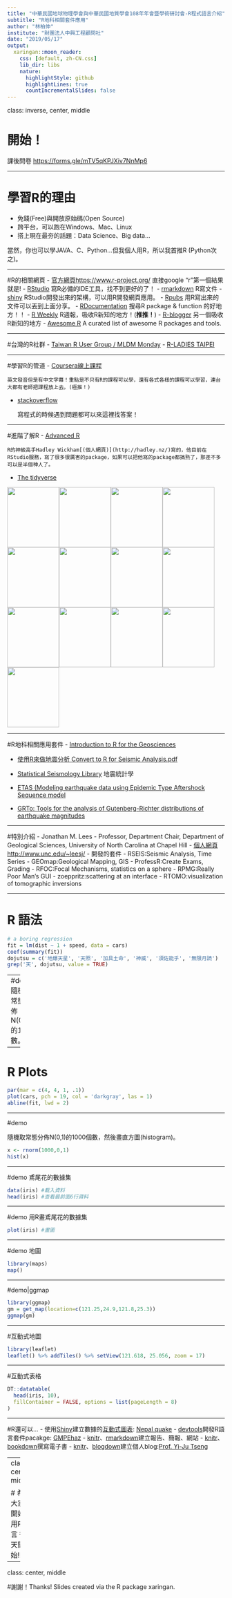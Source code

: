 ```yaml
---
title: "中華民國地球物理學會與中華民國地質學會108年年會暨學術研討會-R程式語言介紹"
subtitle: "R地科相關套件應用"
author: "林柏伸"
institute: "財團法人中興工程顧問社"
date: "2019/05/17"
output:
  xaringan::moon_reader:
    css: [default, zh-CN.css]
    lib_dir: libs
    nature:
      highlightStyle: github
      highlightLines: true
      countIncrementalSlides: false
---
```

class: inverse, center, middle

# 開始！

課後問卷 <https://forms.gle/mTV5qKPJXiv7NnMp6>

---

# 學習R的理由

- 免錢(Free)與開放原始碼(Open Source)
- 跨平台，可以跑在Windows、Mac、Linux
- 搭上現在最夯的話題：Data Science、Big data...

當然，你也可以學JAVA、C、Python...但我個人用R，所以我首推R (Python次之)。

---

#R的相關網頁
- [官方網頁https://www.r-project.org/](https://www.r-project.org/) 直接google "r"第一個結果就是!
- [RStudio](https://www.rstudio.com/) 寫R必備的IDE工具，找不到更好的了！
    - [rmarkdown](http://rmarkdown.rstudio.com/) R寫文件
    - [shiny](http://shiny.rstudio.com/) RStudio開發出來的架構，可以用R開發網頁應用。
    - [Rpubs](https://rpubs.com/) 用R寫出來的文件可以丟到上面分享。
- [RDocumentation](http://www.rdocumentation.org/) 搜尋R package & function 的好地方！！
- [R Weekly](https://rweekly.org/) R週報，吸收R新知的地方！(__推推！__)
- [R-blogger](https://www.r-bloggers.com/) 另一個吸收R新知的地方
- [Awesome R](https://awesome-r.com/) A curated list of awesome R packages and tools.

---

#台灣的R社群
- [Taiwan R User Group / MLDM Monday](https://www.meetup.com/Taiwan-R/)
- [R-LADIES TAIPEI](https://rladiestaipei.github.io/R-Ladies-Taipei/)

---

#學習R的管道
- [Coursera線上課程](https://www.coursera.org/)

    英文發音但是有中文字幕！重點是不只有R的課程可以學，還有各式各樣的課程可以學習，連台大都有老師把課程放上去。(極推！)
    
- [stackoverflow](http://stackoverflow.com/questions/tagged/r)

    寫程式的時候遇到問題都可以來這裡找答案！

---

#進階了解R
- [Advanced R](http://adv-r.had.co.nz/) 

    R的神級高手Hadley Wickham[(個人網頁)](http://hadley.nz/)寫的，他目前在RStudio服務，寫了很多很厲害的package，如果可以把他寫的package都搞熟了，那差不多可以是半個神人了。

- [The tidyverse](http://tidyverse.org/) 

<a href="http://dplyr.tidyverse.org"><img src="http://dplyr.tidyverse.org/logo.png" width="120" height="139"></a><a href="http://forcats.tidyverse.org"><img src="http://forcats.tidyverse.org/logo.png" width="120" height="139"></a><a href="http://ggplot2.tidyverse.org"><img src="http://ggplot2.tidyverse.org/logo.png" width="120" height="139"></a><a href="http://haven.tidyverse.org"><img src="http://haven.tidyverse.org/logo.png" width="120" height="139"></a><a href="http://lubridate.tidyverse.org"><img src="http://lubridate.tidyverse.org/logo.png" width="120" height="139"></a><a href="http://magrittr.tidyverse.org"><img src="http://magrittr.tidyverse.org/logo.png" width="120" height="139"></a><a href="http://purrr.tidyverse.org"><img src="http://purrr.tidyverse.org/logo.png" width="120" height="139"></a><a href="http://readr.tidyverse.org"><img src="http://readr.tidyverse.org/logo.png" width="120" height="139"></a><a href="http://readxl.tidyverse.org"><img src="http://readxl.tidyverse.org/logo.png" width="120" height="139"></a><a href="http://stringr.tidyverse.org"><img src="http://stringr.tidyverse.org/logo.png" width="120" height="139"></a><a href="http://tibble.tidyverse.org"><img src="http://tibble.tidyverse.org/logo.png" width="120" height="139"></a><a href="http://tidyr.tidyverse.org"><img src="http://tidyr.tidyverse.org/logo.png" width="120" height="139"></a><a href="http://tidyverse.tidyverse.org"><img src="http://tidyverse.tidyverse.org/logo.png" width="120" height="139"></a>

---

#R地科相關應用套件
- [Introduction to R for the Geosciences](http://www.fromthebottomoftheheap.net/teaching/courses/mcmaster_2013/mcmaster_2013.html)

- [使用R來做地震分析 Convert to R for Seismic Analysis.pdf](http://www.unc.edu/~leesj/FETCH/GRAB/Vignettes/whyRbeam.pdf)

- [Statistical Seismology Library](http://homepages.maxnet.co.nz/davidharte/SSLib/) 地震統計學

- [ETAS (Modeling earthquake data using Epidemic Type Aftershock Sequence model](http://cran.r-project.org/web/packages/ETAS/index.html)

- [GRTo: Tools for the analysis of Gutenberg-Richter distributions of earthquake magnitudes](http://cran.r-project.org/web/packages/GRTo/index.html)

---

#特別介紹
- Jonathan M. Lees
- Professor, Department Chair, Department of Geological Sciences, University of North Carolina at Chapel Hill
- [個人網頁http://www.unc.edu/~leesj/](http://www.unc.edu/~leesj/)
- 開發的套件
    - RSEIS:Seismic Analysis, Time Series
    - GEOmap:Geological Mapping, GIS
    - ProfessR:Create Exams, Grading
    - RFOC:Focal Mechanisms, statistics on a sphere
    - RPMG:Really Poor Man's GUI
    - zoeppritz:scattering at an interface
    - RTOMO:visualization of tomographic inversions 

---

# R 語法

```r
# a boring regression
fit = lm(dist ~ 1 + speed, data = cars)
coef(summary(fit))
dojutsu = c('地爆天星', '天照', '加具土命', '神威', '須佐能乎', '無限月読')
grep('天', dojutsu, value = TRUE)
```

---
#demo
隨機取常態分佈N(0,1)的10個數。
```r
rnorm(10)
```

---


# R Plots

```r
par(mar = c(4, 4, 1, .1))
plot(cars, pch = 19, col = 'darkgray', las = 1)
abline(fit, lwd = 2)
```

---

#demo

隨機取常態分佈N(0,1)的1000個數，然後畫直方圖(histogram)。
```r
x <- rnorm(1000,0,1)
hist(x)
```

---

#demo
鳶尾花的數據集
```r
data(iris) #載入資料
head(iris) #查看最前面6行資料
```

---

#demo
用R畫鳶尾花的數據集
```r
plot(iris) #畫圖
```

---

#demo
地圖
```r
library(maps)
map()
```

---

#demo|ggmap
```r
library(ggmap)
gm = get_map(location=c(121.25,24.9,121.8,25.3))
ggmap(gm)
```

---

#互動式地圖

```r
library(leaflet)
leaflet() %>% addTiles() %>% setView(121.618, 25.056, zoom = 17)
```

---

#互動式表格

```r
DT::datatable(
  head(iris, 10),
  fillContainer = FALSE, options = list(pageLength = 8)
)
```

---

#R還可以...
- 使用[Shiny](https://shiny.rstudio.com/)建立數據的[互動式圖表](https://shiny.rstudio.com/gallery/): [Nepal quake](https://asheshwor.shinyapps.io/np-quake/)
- [devtools](https://www.rstudio.com/products/rpackages/devtools/)開發R語言套件pacakge: [GMPEhaz](https://github.com/personlin/GMPEhaz)
- [knitr](https://yihui.name/knitr/)、[rmarkdown](https://rmarkdown.rstudio.com/)建立報告、簡報、網站
- [knitr](https://yihui.name/knitr/)、[bookdown](https://bookdown.org/yihui/bookdown/)撰寫電子書
- [knitr](https://yihui.name/knitr/)、[blogdown](https://bookdown.org/yihui/blogdown/)建立個人blog:[Prof. Yi-Ju Tseng](https://yjtseng.info/)

---
class: center, middle

# 希望大家會開始使用R語言
從今天開始!!

---
class: center, middle

#謝謝！Thanks!
Slides created via the R package xaringan.
